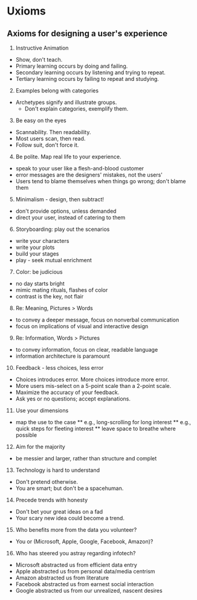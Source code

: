 # Uxioms
## Axioms for designing a user's experience

1. Instructive Animation
* Show, don't teach.
* Primary learning occurs by doing and failing.
* Secondary learning occurs by listening and trying to repeat.
* Tertiary learning occurs by failing to repeat and studying.
2. Examples belong with categories
* Archetypes signify and illustrate groups.
	* Don't explain categories, exemplify them.
3. Be easy on the eyes
* Scannability. Then readability.
* Most users scan, then read.
* Follow suit, don't force it.
4. Be polite. Map real life to your experience.
* speak to your user like a flesh-and-blood customer
* error messages are the designers' mistakes, not the users'
* Users tend to blame themselves when things go wrong; don't blame them
5. Minimalism - design, then subtract!
* don't provide options, unless demanded
* direct your user, instead of catering to them
6. Storyboarding: play out the scenarios
* write your characters
* write your plots
* build your stages
* play - seek mutual enrichment
7. Color: be judicious
* no day starts bright
* mimic mating rituals, flashes of color
* contrast is the key, not flair
8. Re: Meaning, Pictures > Words
* to convey a deeper message, focus on nonverbal communication
* focus on implications of visual and interactive design
9. Re: Information, Words > Pictures
* to convey information, focus on clear, readable language
* information architecture is paramount
10. Feedback - less choices, less error
* Choices introduces error. More choices introduce more error.
* More users mis-select on a 5-point scale than a 2-point scale.
* Maximize the accuracy of your feedback.
* Ask yes or no questions; accept explanations.
11. Use your dimensions
* map the use to the case
** e.g., long-scrolling for long interest
** e.g., quick steps for fleeting interest
** leave space to breathe where possible
12. Aim for the majority
* be messier and larger, rather than structure and complet
13. Technology is hard to understand
* Don't pretend otherwise.
* You are smart; but don't be a spacehuman.
14. Precede trends with honesty
* Don't bet your great ideas on a fad
* Your scary new idea could become a trend.
15. Who benefits more from the data you volunteer?
* You or (Microsoft, Apple, Google, Facebook, Amazon)?
16. Who has steered you astray regarding infotech?
* Microsoft abstracted us from efficient data entry
* Apple abstracted us from personal data/media centrism
* Amazon abstracted us from literature
* Facebook abstracted us from earnest social interaction
* Google abstracted us from our unrealized, nascent desires